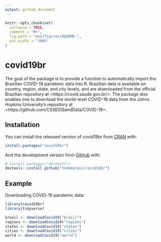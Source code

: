 ```yaml
---
output: github_document
---
```


<!-- README.md is generated from README.Rmd. Please edit that file -->

```r
knitr::opts_chunk$set(
  collapse = TRUE,
  comment = "#>",
  fig.path = "man/figures/README-",
  out.width = "100%"
)
```

# covid19br

The goal of the package is to provide a function to automatically import the Brazilian COVID-19 pandemic data into R. Brazilian data is available on country, region, state, and city levels, and are downloaded from the official Brazilian repository at &lt;https://covid.saude.gov.br/>. The package also enables one to download the world-level COVID-19 data from the Johns Hopkins University's repository at &lt;https://github.com/CSSEGISandData/COVID-19>.

## Installation

You can install the released version of covid19br from [CRAN](https://CRAN.R-project.org) with:

``` r
install.packages("covid19br")
```

And the development version from [GitHub](https://github.com/) with:

``` r
# install.packages("devtools")
devtools::install_github("fndemarqui/covid19br")
```
## Example 

Downloading COVID-19 pandemic data:

```r
library(covid19br)
library(tidyverse)

brazil <- downloadCovid19("brazil")
regions <- downloadCovid19("regions")
states <- downloadCovid19("states")
cities <- downloadCovid19("cities")
world <- downloadCovid19("world")

```

